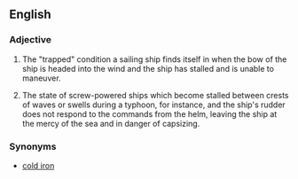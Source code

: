==English==

===Adjective===
{{en-adj}}

# {{nautical}} The "trapped" condition a sailing ship finds itself in when the bow of the ship is headed into the wind and the ship has stalled and is unable to maneuver.
# The state of screw-powered ships which become stalled between crests of waves or swells during a typhoon, for instance, and the ship's rudder does not respond to the commands from the helm, leaving the ship at the mercy of the sea and in danger of capsizing. 

===Synonyms===
*[[cold iron]]